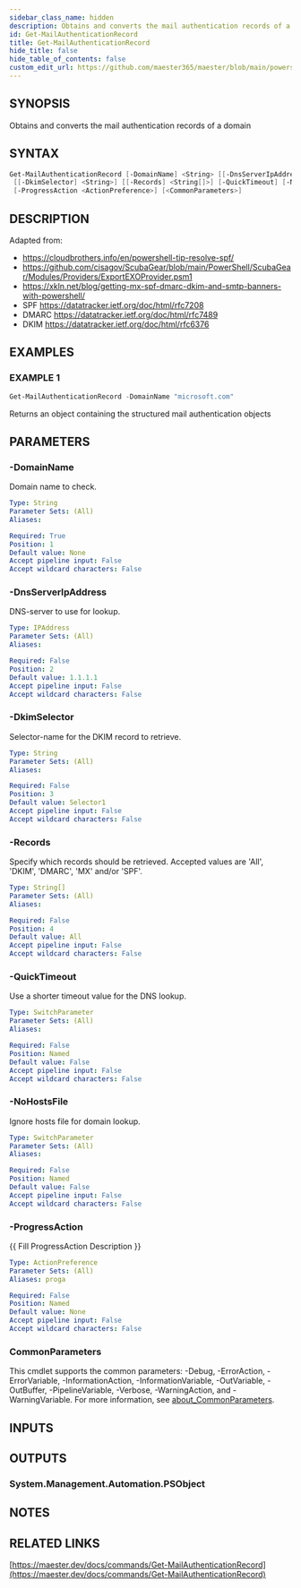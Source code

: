 ```yaml
---
sidebar_class_name: hidden
description: Obtains and converts the mail authentication records of a domain
id: Get-MailAuthenticationRecord
title: Get-MailAuthenticationRecord
hide_title: false
hide_table_of_contents: false
custom_edit_url: https://github.com/maester365/maester/blob/main/powershell/public/Get-MailAuthenticationRecord.ps1
---
```


## SYNOPSIS

Obtains and converts the mail authentication records of a domain

## SYNTAX

```powershell
Get-MailAuthenticationRecord [-DomainName] <String> [[-DnsServerIpAddress] <IPAddress>]
 [[-DkimSelector] <String>] [[-Records] <String[]>] [-QuickTimeout] [-NoHostsFile]
 [-ProgressAction <ActionPreference>] [<CommonParameters>]
```

## DESCRIPTION

Adapted from:
- https://cloudbrothers.info/en/powershell-tip-resolve-spf/
- https://github.com/cisagov/ScubaGear/blob/main/PowerShell/ScubaGear/Modules/Providers/ExportEXOProvider.psm1
- https://xkln.net/blog/getting-mx-spf-dmarc-dkim-and-smtp-banners-with-powershell/
- SPF https://datatracker.ietf.org/doc/html/rfc7208
- DMARC https://datatracker.ietf.org/doc/html/rfc7489
- DKIM https://datatracker.ietf.org/doc/html/rfc6376

## EXAMPLES

### EXAMPLE 1

```powershell
Get-MailAuthenticationRecord -DomainName "microsoft.com"
```

Returns an object containing the structured mail authentication objects

## PARAMETERS

### -DomainName

Domain name to check.

```yaml
Type: String
Parameter Sets: (All)
Aliases:

Required: True
Position: 1
Default value: None
Accept pipeline input: False
Accept wildcard characters: False
```

### -DnsServerIpAddress

DNS-server to use for lookup.

```yaml
Type: IPAddress
Parameter Sets: (All)
Aliases:

Required: False
Position: 2
Default value: 1.1.1.1
Accept pipeline input: False
Accept wildcard characters: False
```

### -DkimSelector

Selector-name for the DKIM record to retrieve.

```yaml
Type: String
Parameter Sets: (All)
Aliases:

Required: False
Position: 3
Default value: Selector1
Accept pipeline input: False
Accept wildcard characters: False
```

### -Records

Specify which records should be retrieved.
Accepted values are 'All', 'DKIM', 'DMARC', 'MX' and/or 'SPF'.

```yaml
Type: String[]
Parameter Sets: (All)
Aliases:

Required: False
Position: 4
Default value: All
Accept pipeline input: False
Accept wildcard characters: False
```

### -QuickTimeout

Use a shorter timeout value for the DNS lookup.

```yaml
Type: SwitchParameter
Parameter Sets: (All)
Aliases:

Required: False
Position: Named
Default value: False
Accept pipeline input: False
Accept wildcard characters: False
```

### -NoHostsFile

Ignore hosts file for domain lookup.

```yaml
Type: SwitchParameter
Parameter Sets: (All)
Aliases:

Required: False
Position: Named
Default value: False
Accept pipeline input: False
Accept wildcard characters: False
```

### -ProgressAction

\{\{ Fill ProgressAction Description \}\}

```yaml
Type: ActionPreference
Parameter Sets: (All)
Aliases: proga

Required: False
Position: Named
Default value: None
Accept pipeline input: False
Accept wildcard characters: False
```

### CommonParameters

This cmdlet supports the common parameters: -Debug, -ErrorAction, -ErrorVariable, -InformationAction, -InformationVariable, -OutVariable, -OutBuffer, -PipelineVariable, -Verbose, -WarningAction, and -WarningVariable. For more information, see [about_CommonParameters](http://go.microsoft.com/fwlink/?LinkID=113216).

## INPUTS

## OUTPUTS

### System.Management.Automation.PSObject

## NOTES

## RELATED LINKS

[https://maester.dev/docs/commands/Get-MailAuthenticationRecord](https://maester.dev/docs/commands/Get-MailAuthenticationRecord)
